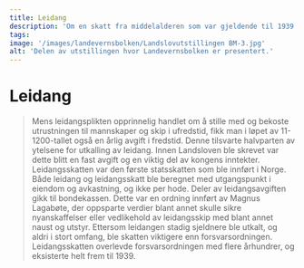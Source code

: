 ```yaml
---
title: Leidang
description: 'Om en skatt fra middelalderen som var gjeldende til 1939!'
tags:
image: '/images/landevernsbolken/Landslovutstillingen BM-3.jpg'
alt: 'Delen av utstillingen hvor Landevernsbolken er presentert.'
---
```



# Leidang

<Blockquote
    quote='«Nå skal alle betale leidangen sin etter forholdsmessig utjevning»'
    footer='Landevernsbolken, kapittel 6' />



<Container stil="initial side">
    Mens leidangsplikten opprinnelig handlet om å stille med og bekoste utrustningen til mannskaper og skip i ufredstid, fikk man i løpet av 11-1200-tallet også en årlig avgift i fredstid. Denne tilsvarte halvparten av ytelsene for utkalling av leidang. Innen Landsloven ble skrevet var dette blitt en fast avgift og en viktig del av kongens inntekter. Leidangsskatten var den første statsskatten som ble innført i Norge. Både leidang og leidangsskatt ble beregnet med utgangspunkt i eiendom og avkastning, og ikke per hode. Deler av leidangsavgiften gikk til bondekassen. Dette var en ordning innført av Magnus Lagabøte, der oppsparte verdier blant annet skulle sikre nyanskaffelser eller vedlikehold av leidangsskip med blant annet naust og utstyr. Ettersom leidangen stadig sjeldnere ble utkalt, og aldri i stort omfang, ble skatten viktigere enn forsvarsordningen. Leidangsskatten overlevde forsvarsordningen med flere århundrer, og eksisterte helt frem til 1939.
</Container>

<Work id="ubb-diplom-0010" />
